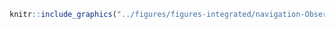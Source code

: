 <!-- #### Navigation - Observation mammifères marins {-} -->


<!-- -------------------------------------------------- -->

```r
knitr::include_graphics("../figures/figures-integrated/navigation-Observation.png")
```

<br>
